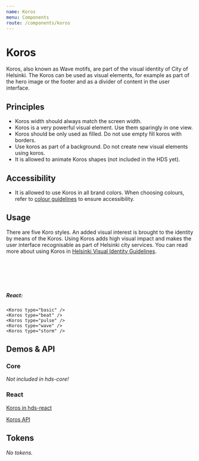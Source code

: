 ```yaml
---
name: Koros
menu: Components
route: /components/koros
---
```




# Koros

<LargeParagraph>
  Koros, also known as Wave motifs, are part of the visual identity of City of Helsinki. The Koros can be used as visual elements, for example as part of the hero image or the footer and as a divider of content in the user interface.
</LargeParagraph>

## Principles

- Koros width should always match the screen width.
- Koros is a very powerful visual element. Use them sparingly in one view.
- Koros should be only used as filled. Do not use empty fill koros with borders.
- Use koros as part of a background. Do not create new visual elements using koros.
- It is allowed to animate Koros shapes (not included in the HDS yet).

## Accessibility

- It is allowed to use Koros in all brand colors. When choosing colours, refer to [colour guidelines](/design-tokens/colour "Colour") to ensure accessibility.

## Usage

There are five Koro styles. An added visual interest is brought to the identity by means of the Koros. Using Koros adds high visual impact and makes the user interface recognisable as part of Helsinki city services. You can read more about using Koros in [Helsinki Visual Identity Guidelines](https://brand.hel.fi/en/wave-motifs/).

<Playground>
  <Koros type="basic" />
  <br />
  <Koros type="beat" />
  <br />
  <Koros type="pulse" />
  <br />
  <Koros type="wave" />
  <br />
  <Koros type="storm" />
</Playground>

##### React:
```tsx
<Koros type="basic" />
<Koros type="beat" />
<Koros type="pulse" />
<Koros type="wave" />
<Koros type="storm" />
```

## Demos & API

### Core

_Not included in hds-core!_

### React

[Koros in hds-react](/storybook/react/?path=/docs/components-koros--basic)

[Koros API](/storybook/react/?path=/docs/components-koros--basic)

## Tokens

_No tokens._
